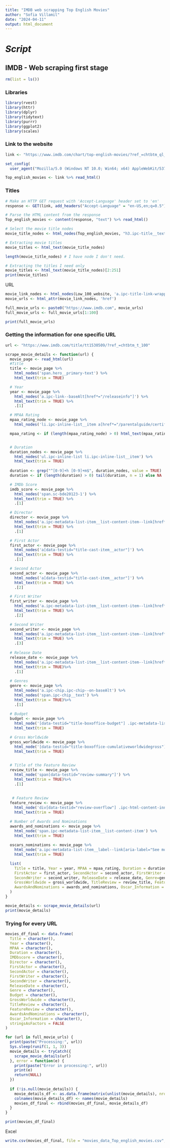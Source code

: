 ```yaml
---
title: "IMDB web scrapping Top English Movies"
author: "Sofia Villamil"
date: "2024-04-11"
output: html_document
---
```


# *Script*

## IMDB - Web scraping first stage

```r
rm(list = ls())
```

### Libraries

```r
library(rvest)
library(httr)
library(dplyr)
library(tidytext)
library(purrr)
library(ggplot2)
library(scales)
```

### Link to the website

```r
link <- "https://www.imdb.com/chart/top-english-movies/?ref_=chtbtm_ql_4"
```

```r
set_config(
  user_agent("Mozilla/5.0 (Windows NT 10.0; Win64; x64) AppleWebKit/537.36 (KHTML, like Gecko) Chrome/121.0.0.0 Safari/537.36; Sofia Villamil / sofia.v1999@gmail.com"))

Top_english_movies <- link %>% read_html()
```

### Titles

```r
# Make an HTTP GET request with 'Accept-Language' header set to 'en'
response <- GET(link, add_headers("Accept-Language" = "en-US,en;q=0.5"))

# Parse the HTML content from the response
Top_english_movies <- content(response, "text") %>% read_html()

# Select the movie title nodes
movie_title_nodes <- html_nodes(Top_english_movies, "h3.ipc-title__text")

# Extracting movie titles
movie_titles <- html_text(movie_title_nodes)

length(movie_title_nodes) # I have node I don't need.

# Extracting the titles I need only
movie_titles <- html_text(movie_title_nodes)[2:251]
print(movie_titles)

```

URL
```r
movie_link_nodes <- html_nodes(Low_100_website, 'a.ipc-title-link-wrapper')
movie_urls <- html_attr(movie_link_nodes, 'href')

full_movie_urls <- paste0("https://www.imdb.com", movie_urls)
full_movie_urls <- full_movie_urls[1:100]

print(full_movie_urls)

```

### Getting the information for one specific URL

```r
url <- "https://www.imdb.com/title/tt1530509/?ref_=chtbtm_t_100" 

scrape_movie_details <- function(url) {
  movie_page <- read_html(url)
  #Title
  title <- movie_page %>%
    html_nodes('span.hero__primary-text') %>%
    html_text(trim = TRUE)

  # Year
  year <- movie_page %>%
    html_nodes('a.ipc-link--baseAlt[href*="/releaseinfo"]') %>%
    html_text(trim = TRUE) %>%
    .[1]

  # MPAA Rating
  mpaa_rating_node <- movie_page %>%
    html_nodes('li.ipc-inline-list__item a[href*="/parentalguide/certificates"]') 

  mpaa_rating <- if (length(mpaa_rating_node) > 0) html_text(mpaa_rating_node[1], trim = TRUE) else NA


  # Duration
  duration_nodes <- movie_page %>%
    html_nodes('ul.ipc-inline-list li.ipc-inline-list__item') %>%
    html_text(trim = TRUE)
  
  duration <- grep("^[0-9]+h [0-9]+m$", duration_nodes, value = TRUE)
  duration <- if (length(duration) > 0) tail(duration, n = 1) else NA

  # IMDb Score
  imdb_score <- movie_page %>%
    html_nodes('span.sc-bde20123-1') %>%
    html_text(trim = TRUE) %>%
    .[1]

  # Director
  director <- movie_page %>%
    html_nodes('a.ipc-metadata-list-item__list-content-item--link[href*="/name"]') %>%
    html_text(trim = TRUE) %>%
    .[1] 

  # First Actor
  first_actor <- movie_page %>%
    html_nodes('a[data-testid="title-cast-item__actor"]') %>%
    html_text(trim = TRUE) %>%
    .[1]

  # Second Actor
  second_actor <- movie_page %>%
    html_nodes('a[data-testid="title-cast-item__actor"]') %>%
    html_text(trim = TRUE) %>%
    .[2]

  # First Writer
  first_writer <- movie_page %>%
    html_nodes('a.ipc-metadata-list-item__list-content-item--link[href*="/name"]') %>%
    html_text(trim = TRUE) %>%
    .[2]

  # Second Writer
  second_writer <- movie_page %>%
    html_nodes('a.ipc-metadata-list-item__list-content-item--link[href*="/name"]') %>%
    html_text(trim = TRUE) %>%
    .[3] 
  
  # Release Date
  release_date <- movie_page %>%
    html_nodes('a.ipc-metadata-list-item__list-content-item--link[href*="/releaseinfo"]') %>%
    html_text(trim = TRUE)%>%
    .[1] 
  
  # Genres
  genre <- movie_page %>%
    html_nodes('a.ipc-chip.ipc-chip--on-baseAlt') %>%
    html_nodes('span.ipc-chip__text') %>%
    html_text(trim = TRUE)%>%
    .[1] 
 
  # Budget
  budget <- movie_page %>%
    html_node('[data-testid="title-boxoffice-budget"] .ipc-metadata-list-item__list-content-item') %>%
    html_text(trim = TRUE)

  # Gross Worldwide
  gross_worldwide <- movie_page %>%
    html_node('[data-testid="title-boxoffice-cumulativeworldwidegross"] .ipc-metadata-list-item__list-content-item') %>%
    html_text(trim = TRUE)

  
  # Title of the Feature Review
  review_title <- movie_page %>%
    html_node('span[data-testid="review-summary"]') %>%
    html_text(trim = TRUE)%>%
    .[1]
  
  
   # Feature Review
  feature_review <- movie_page %>%
    html_node('div[data-testid="review-overflow"] .ipc-html-content-inner-div') %>%
    html_text(trim = TRUE)

  # Number of Awards and Nominations
  awards_and_nominations <- movie_page %>%
    html_node('span.ipc-metadata-list-item__list-content-item') %>%
    html_text(trim = TRUE)
  
  oscars_nominations <- movie_page %>%
    html_node('a.ipc-metadata-list-item__label--link[aria-label="See more awards and nominations"]')%>%
    html_text(trim = TRUE)

  list(
    Title = title, Year = year, MPAA = mpaa_rating, Duration = duration, IMDbscore = imdb_score, Director = director,
    FirstActor = first_actor, SecondActor = second_actor, FirstWriter = first_writer,
    SecondWriter = second_writer, ReleaseDate = release_date, Genre=genre, Budget = budget,
    GrossWorldwide = gross_worldwide, TitleReview = review_title, FeatureReview = feature_review,
    AwardsAndNominations = awards_and_nominations, Oscar_Information = oscars_nominations
  )
}

movie_details <- scrape_movie_details(url)
print(movie_details)
```
### Trying for every URL

```r
movies_df_final <- data.frame(
  Title = character(),
  Year = character(),
  MPAA = character(),
  Duration = character(),
  IMDbscore = character(),
  Director = character(),
  FirstActor = character(),
  SecondActor = character(),
  FirstWriter = character(),
  SecondWriter = character(),
  ReleaseDate = character(),
  Genre = character(),
  Budget = character(),
  GrossWorldwide = character(),
  TitleReview = character(),
  FeatureReview = character(),
  AwardsAndNominations = character(),
  Oscar_Information = character(),
  stringsAsFactors = FALSE
)

for (url in full_movie_urls) {
  print(paste("Processing:", url))
  Sys.sleep(runif(1, 1, 3)) 
  movie_details <- tryCatch({
    scrape_movie_details(url)
  }, error = function(e) {
    print(paste("Error in processing:", url))
    print(e)
    return(NULL)
  })
  
  if (!is.null(movie_details)) {
    movie_details_df <- as.data.frame(matrix(unlist(movie_details), nrow = 1, byrow = TRUE), stringsAsFactors = FALSE)
    colnames(movie_details_df) <- names(movie_details)
    movies_df_final <- rbind(movies_df_final, movie_details_df)
  }
}

print(movies_df_final)
```

Excel
```r
write.csv(movies_df_final, file = "movies_data_Top_english_movies.csv", row.names = FALSE)
```

